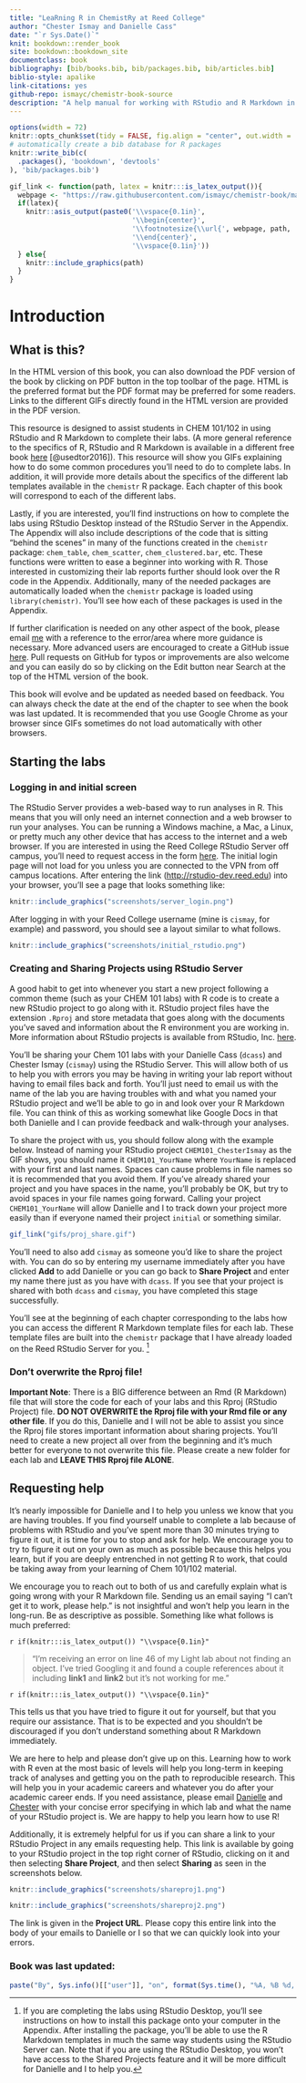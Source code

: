 ```yaml
--- 
title: "LeaRning R in ChemistRy at Reed College"
author: "Chester Ismay and Danielle Cass"
date: "`r Sys.Date()`"
knit: bookdown::render_book
site: bookdown::bookdown_site
documentclass: book
bibliography: [bib/books.bib, bib/packages.bib, bib/articles.bib]
biblio-style: apalike
link-citations: yes
github-repo: ismayc/chemistr-book-source
description: "A help manual for working with RStudio and R Markdown in completing labs for Chem 101/102 at Reed College"
---
```


```r
options(width = 72)
knitr::opts_chunk$set(tidy = FALSE, fig.align = "center", out.width = '\\textwidth')
# automatically create a bib database for R packages
knitr::write_bib(c(
  .packages(), 'bookdown', 'devtools'
), 'bib/packages.bib')

gif_link <- function(path, latex = knitr:::is_latex_output()){
  webpage <- "https://raw.githubusercontent.com/ismayc/chemistr-book/master/"
  if(latex){
    knitr::asis_output(paste0('\\vspace{0.1in}',
                              '\\begin{center}', 
                              '\\footnotesize{\\url{', webpage, path, '}}',
                              '\\end{center}',
                              '\\vspace{0.1in}'))
  } else{
    knitr::include_graphics(path)
  }
}
```


# Introduction {-}

## What is this? {-}

In the HTML version of this book, you can also download the PDF version of the book by clicking on PDF button in the top toolbar of the page.  HTML is the preferred format but the PDF format may be preferred for some readers.  Links to the different GIFs directly found in the HTML version are provided in the PDF version.

This resource is designed to assist students in CHEM 101/102 in using RStudio and R Markdown to complete their labs.  (A more general reference to the specifics of R, RStudio and R Markdown is available in a different free book [here](http://ismayc.github.io/rbasics-book) [@usedtor2016]).  This resource will show you GIFs explaining how to do some common procedures you'll need to do to complete labs.  In addition, it will provide more details about the specifics of the different lab templates available in the `chemistr` R package.  Each chapter of this book will correspond to each of the different labs.  

Lastly, if you are interested, you'll find instructions on how to complete the labs using RStudio Desktop instead of the RStudio Server in the Appendix.  The Appendix will also include descriptions of the code that is sitting "behind the scenes" in many of the functions created in the `chemistr` package:  `chem_table`, `chem_scatter`, `chem_clustered.bar`, etc.  These functions were written to ease a beginner into working with R.  Those interested in customizing their lab reports further should look over the R code in the Appendix.  Additionally, many of the needed packages are automatically loaded when the `chemistr` package is loaded using `library(chemistr)`.  You'll see how each of these packages is used in the Appendix.

If further clarification is needed on any other aspect of the book, please email [me](mailto:cismay@reed.edu) with a reference to the error/area where more guidance is necessary.  More advanced users are encouraged to create a GitHub issue [here](https://github.com/ismayc/chemistr-book/issues).  Pull requests on GitHub for typos or improvements are also welcome and you can easily do so by clicking on the Edit button near Search at the top of the HTML version of the book.

This book will evolve and be updated as needed based on feedback.  You can always check the date at the end of the chapter to see when the book was last updated.  It is recommended that you use Google Chrome as your browser since GIFs sometimes do not load automatically with other browsers.

## Starting the labs {-}

### Logging in and initial screen {-}

The RStudio Server provides a web-based way to run analyses in R.  This means that you will only need an internet connection and a web browser to run your analyses.  You can be running a Windows machine, a Mac, a Linux, or pretty much any other device that has access to the internet and a web browser.  If you are interested in using the Reed College RStudio Server off campus, you'll need to request access in the form [here](https://docs.google.com/a/reed.edu/forms/d/e/1FAIpQLSftEFv1v-GAwrH4fy-eIoToHBybWyXRSJUwk-NKHU6-Gn5Q6g/viewform).  The initial login page will not load for you unless you are connected to the VPN from off campus locations.  After entering the link (<http://rstudio-dev.reed.edu>) into your browser, you'll see a page that looks something like:

```r
knitr::include_graphics("screenshots/server_login.png")
```

After logging in with your Reed College username (mine is `cismay`, for example) and password, you should see a layout similar to what follows.

```r
knitr::include_graphics("screenshots/initial_rstudio.png")
```

### Creating and Sharing Projects using RStudio Server {-}

A good habit to get into whenever you start a new project following a common theme (such as your CHEM 101 labs) with R code is to create a new RStudio project to go along with it.  RStudio project files have the extension `.Rproj` and store metadata that goes along with the documents you've saved and information about the R environment you are working in. More information about RStudio projects is available from RStudio, Inc. [here](https://support.rstudio.com/hc/en-us/articles/200526207-Using-Projects).

You'll be sharing your Chem 101 labs with your Danielle Cass (`dcass`) and Chester Ismay (`cismay`) using the RStudio Server.  This will allow both of us to help you with errors you may be having in writing your lab report without having to email files back and forth.  You'll just need to email us with the name of the lab you are having troubles with and what you named your RStudio project and we'll be able to go in and look over your R Markdown file.  You can think of this as working somewhat like Google Docs in that both Danielle and I can provide feedback and walk-through your analyses. 

To share the project with us, you should follow along with the example below.  Instead of naming your RStudio project `CHEM101_ChesterIsmay` as the GIF shows, you should name it `CHEM101_YourName` where `YourName` is replaced with your first and last names.  Spaces can cause problems in file names so it is recommended that you avoid them.  If you've already shared your project and you have spaces in the name, you'll probably be OK, but try to avoid spaces in your file names going forward.  Calling your project `CHEM101_YourName` will allow Danielle and I to track down your project more easily than if everyone named their project `initial` or something similar.

```r
gif_link("gifs/proj_share.gif")
```

You'll need to also add `cismay` as someone you'd like to share the project with.  You can do so by entering my username immediately after you have clicked **Add** to add Danielle or you can go back to **Share Project** and enter my name there just as you have with `dcass`.  If you see that your project is shared with both `dcass` and `cismay`, you have completed this stage successfully.

You'll see at the beginning of each chapter corresponding to the labs how you can access the different R Markdown template files for each lab.  These template files are built into the `chemistr` package that I have already loaded on the Reed RStudio Server for you. ^[If you are completing the labs using RStudio Desktop, you'll see instructions on how to install this package onto your computer in the Appendix.  After installing the package, you'll be able to use the R Markdown templates in much the same way students using the RStudio Server can.  Note that if you are using the RStudio Desktop, you won't have access to the Shared Projects feature and it will be more difficult for Danielle and I to help you.]    

### Don't overwrite the Rproj file! {-}

**Important Note**:  There is a BIG difference between an Rmd (R Markdown) file that will store the code for each of your labs and this Rproj (RStudio Project) file.  **DO NOT OVERWRITE the Rproj file with your Rmd file or any other file**.  If you do this, Danielle and I will not be able to assist you since the Rproj file stores important information about sharing projects.  You'll need to create a new project all over from the beginning and it's much better for everyone to not overwrite this file.  Please create a new folder for each lab and **LEAVE THIS Rproj file ALONE**.

## Requesting help {-}

It's nearly impossible for Danielle and I to help you unless we know that you are having troubles.  If you find yourself unable to complete a lab because of problems with RStudio and you've spent more than 30 minutes trying to figure it out, it is time for you to stop and ask for help.  We encourage you to try to figure it out on your own as much as possible because this helps you learn, but if you are deeply entrenched in not getting R to work, that could be taking away from your learning of Chem 101/102 material.

We encourage you to reach out to both of us and carefully explain what is going wrong with your R Markdown file.  Sending us an email saying "I can't get it to work, please help." is not insightful and won't help you learn in the long-run.  Be as descriptive as possible.  Something like what follows is much preferred: 

`r if(knitr:::is_latex_output()) "\\vspace{0.1in}"`

> "I'm receiving an error on line 46 of my Light lab about not finding an object.  I've tried Googling it and found a couple references about it including **link1** and **link2** but it's not working for me."

`r if(knitr:::is_latex_output()) "\\vspace{0.1in}"`

This tells us that you have tried to figure it out for yourself, but that you require our assistance.  That is to be expected and you shouldn't be discouraged if you don't understand something about R Markdown immediately.  

We are here to help and please don't give up on this.  Learning how to work with R even at the most basic of levels will help you long-term in keeping track of analyses and getting you on the path to reproducible research.  This will help you in your academic careers and whatever you do after your academic career ends. If you need assistance, please email [Danielle](dcass@reed.edu) and [Chester](cismay@reed.edu) with your concise error specifying in which lab and what the name of your RStudio project is.  We are happy to help you learn how to use R!

Additionally, it is extremely helpful for us if you can share a link to your RStudio Project in any emails requesting help.  This link is available by going to your RStudio project in the top right corner of RStudio, clicking on it and then selecting **Share Project**, and then select **Sharing** as seen in the screenshots below.

```r
knitr::include_graphics("screenshots/shareproj1.png")
```

```r
knitr::include_graphics("screenshots/shareproj2.png")
```

The link is given in the **Project URL**.  Please copy this entire link into the body of your emails to Danielle or I so that we can quickly look into your errors.

### Book was last updated: {-}

```r
paste("By", Sys.info()[["user"]], "on", format(Sys.time(), "%A, %B %d, %Y %X %Z"))
```